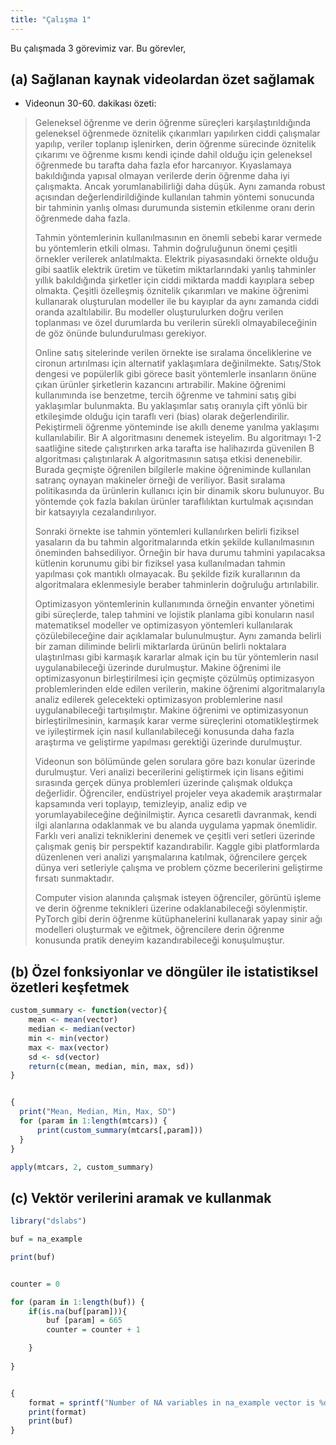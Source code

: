 ```yaml
---
title: "Çalışma 1"
---
```


Bu çalışmada 3 görevimiz var. Bu görevler,

## (a) Sağlanan kaynak videolardan özet sağlamak

-   Videonun 30-60. dakikası özeti:


> Geleneksel öğrenme ve derin öğrenme süreçleri karşılaştırıldığında geleneksel öğrenmede öznitelik çıkarımları yapılırken ciddi çalışmalar yapılıp, veriler toplanıp işlenirken, derin öğrenme sürecinde öznitelik çıkarımı ve öğrenme kısmı kendi içinde dahil olduğu için geleneksel öğrenmede bu tarafta daha fazla efor harcanıyor. Kıyaslamaya bakıldığında yapısal olmayan verilerde derin öğrenme daha iyi çalışmakta. Ancak yorumlanabilirliği daha düşük. Aynı zamanda robust açısından değerlendirildiğinde kullanılan tahmin yöntemi sonucunda bir tahminin yanlış olması durumunda sistemin etkilenme oranı derin öğrenmede daha fazla.
>
> Tahmin yöntemlerinin kullanılmasının en önemli sebebi karar vermede bu yöntemlerin etkili olması. Tahmin doğruluğunun önemi çeşitli örnekler verilerek anlatılmakta. Elektrik piyasasındaki örnekte olduğu gibi saatlik elektrik üretim ve tüketim miktarlarındaki yanlış tahminler yıllık bakıldığında şirketler için ciddi miktarda maddi kayıplara sebep olmakta. Çeşitli özelleşmiş öznitelik çıkarımları ve makine öğrenimi kullanarak oluşturulan modeller ile bu kayıplar da aynı zamanda ciddi oranda azaltılabilir. Bu modeller oluşturulurken doğru verilen toplanması ve özel durumlarda bu verilerin sürekli olmayabileceğinin de göz önünde bulundurulması gerekiyor.
>
> Online satış sitelerinde verilen örnekte ise sıralama önceliklerine ve cironun artırılması için alternatif yaklaşımlara değinilmekte. Satış/Stok dengesi ve popülerlik gibi görece basit yöntemlerle insanların önüne çıkan ürünler şirketlerin kazancını artırabilir. Makine öğrenimi kullanımında ise benzetme, tercih öğrenme ve tahmini satış gibi yaklaşımlar bulunmakta. Bu yaklaşımlar satış oranıyla çift yönlü bir etkileşimde olduğu için taraflı veri (bias) olarak değerlendirilir. Pekiştirmeli öğrenme yönteminde ise akıllı deneme yanılma yaklaşımı kullanılabilir. Bir A algoritmasını denemek isteyelim. Bu algoritmayı 1-2 saatliğine sitede çalıştırırken arka tarafta ise halihazırda güvenilen B algoritması çalıştırılarak A algoritmasının satışa etkisi denenebilir. Burada geçmişte öğrenilen bilgilerle makine öğreniminde kullanılan satranç oynayan makineler örneği de veriliyor. Basit sıralama politikasında da ürünlerin kullanıcı için bir dinamik skoru bulunuyor. Bu yöntemde çok fazla bakılan ürünler taraflılıktan kurtulmak açısından bir katsayıyla cezalandırılıyor.
>
> Sonraki örnekte ise tahmin yöntemleri kullanılırken belirli fiziksel yasaların da bu tahmin algoritmalarında etkin şekilde kullanılmasının öneminden bahsediliyor. Örneğin bir hava durumu tahmini yapılacaksa kütlenin korunumu gibi bir fiziksel yasa kullanılmadan tahmin yapılması çok mantıklı olmayacak. Bu şekilde fizik kurallarının da algoritmalara eklenmesiyle beraber tahminlerin doğruluğu artırılabilir.
>
> Optimizasyon yöntemlerinin kullanımında örneğin envanter yönetimi gibi süreçlerde, talep tahmini ve lojistik planlama gibi konuların nasıl matematiksel modeller ve optimizasyon yöntemleri kullanılarak çözülebileceğine dair açıklamalar bulunulmuştur. Aynı zamanda belirli bir zaman diliminde belirli miktarlarda ürünün belirli noktalara ulaştırılması gibi karmaşık kararlar almak için bu tür yöntemlerin nasıl uygulanabileceği üzerinde durulmuştur. Makine öğrenimi ile optimizasyonun birleştirilmesi için geçmişte çözülmüş optimizasyon problemlerinden elde edilen verilerin, makine öğrenimi algoritmalarıyla analiz edilerek gelecekteki optimizasyon problemlerine nasıl uygulanabileceği tartışılmıştır. Makine öğrenimi ve optimizasyonun birleştirilmesinin, karmaşık karar verme süreçlerini otomatikleştirmek ve iyileştirmek için nasıl kullanılabileceği konusunda daha fazla araştırma ve geliştirme yapılması gerektiği üzerinde durulmuştur.
>
> Videonun son bölümünde gelen sorulara göre bazı konular üzerinde durulmuştur. Veri analizi becerilerini geliştirmek için lisans eğitimi sırasında gerçek dünya problemleri üzerinde çalışmak oldukça değerlidir. Öğrenciler, endüstriyel projeler veya akademik araştırmalar kapsamında veri toplayıp, temizleyip, analiz edip ve yorumlayabileceğine değinilmiştir. Ayrıca cesaretli davranmak, kendi ilgi alanlarına odaklanmak ve bu alanda uygulama yapmak önemlidir. Farklı veri analizi tekniklerini denemek ve çeşitli veri setleri üzerinde çalışmak geniş bir perspektif kazandırabilir. Kaggle gibi platformlarda düzenlenen veri analizi yarışmalarına katılmak, öğrencilere gerçek dünya veri setleriyle çalışma ve problem çözme becerilerini geliştirme fırsatı sunmaktadır.
>
> Computer vision alanında çalışmak isteyen öğrenciler, görüntü işleme ve derin öğrenme teknikleri üzerine odaklanabileceği söylenmiştir. PyTorch gibi derin öğrenme kütüphanelerini kullanarak yapay sinir ağı modelleri oluşturmak ve eğitmek, öğrencilere derin öğrenme konusunda pratik deneyim kazandırabileceği konuşulmuştur.
>


## (b) Özel fonksiyonlar ve döngüler ile istatistiksel özetleri keşfetmek

```r
custom_summary <- function(vector){
    mean <- mean(vector)
    median <- median(vector)
    min <- min(vector)
    max <- max(vector)
    sd <- sd(vector)
    return(c(mean, median, min, max, sd))
}


{
  print("Mean, Median, Min, Max, SD")
  for (param in 1:length(mtcars)) {
      print(custom_summary(mtcars[,param]))
  }
}

apply(mtcars, 2, custom_summary)
```

## (c) Vektör verilerini aramak ve kullanmak

```r
library("dslabs")

buf = na_example

print(buf)


counter = 0

for (param in 1:length(buf)) {
	if(is.na(buf[param])){
		buf [param] = 665
		counter = counter + 1

	}
	
}


{
	format = sprintf("Number of NA variables in na_example vector is %d", counter)
	print(format)
	print(buf)
}

```

